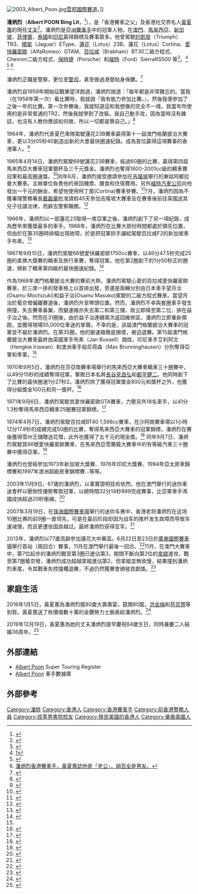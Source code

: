 {{multiple issues|
{{citecheck|time=2013-05-30T07:05:37+00:00}}
{{refimprove|time=2013-05-30T07:05:37+00:00}}
{{citation style|time=2013-05-30T05:43:40+00:00}}
{{primarysources|time=2013-05-30T05:41:00+00:00}}
}}
[[File:2003_Albert_Poon.jpg|thumb]][[雪邦國際賽道|雪邦國際賽道]]。]]

'''潘炳烈'''（'''Albert POON Bing Lit'''，{{bd|1936年|1月5日}}<ref>{{cite news|title=黃夏蕙送金錶賀潘炳烈80歲牛一|url=http://hk.on.cc/hk/bkn/cnt/entertainment/20160105/bkn-20160105223343773-0105_00862_001.html|accessdate=2016-01-05|newspaper=《[[東方日報|東方日報]]》|date=2016-01-06|archive-date=2019-11-14|archive-url=https://web.archive.org/web/20191114075456/https://hk.on.cc/hk/bkn/cnt/entertainment/20160105/bkn-20160105223343773-0105_00862_001.html|dead-url=no}}</ref>），是「香港賽車之父」及香港社交界名人[[黃夏蕙|黃夏蕙]]的現任[[丈夫|丈夫]]<ref> [http://www.facebook.com/photo.php?fbid=296333367168963&set=pcb.296335120502121&type=1&theater ]</ref>。潘炳烈是[[亞洲賽車手|亞洲賽車手]]中的冠軍人物。在[[澳門|澳門]]、[[馬來西亞|馬來西亞]]、[[新加坡|新加坡]]、[[菲律賓|菲律賓]]、[[泰國|泰國]]和[[印尼|印尼]]贏得錦標及賽事眾多。他曾駕駛[[的凱旋|的凱旋]]（Triumph）TR3、[[積架|積架]]（Jaguar）EType、[[蓮花|蓮花]]（Lotus）23B、蓮花（Lotus）Cortina、[[愛快羅密歐|愛快羅密歐]]（AlfaRomeo）GTAM、[[百拉咸|百拉咸]]（Brabham）BT30二級方程式、Chevron二級方程式、[[保時捷|保時捷]]（Porsche）和[[福特|福特]]（Ford）SierraRS500 等<ref>[http://www.sunnyracing.com/big/Main_103.asp?id=16 ]</ref>。<ref>[http://hk.apple.nextmedia.com/sports/art/20031109/3651995%20%E6%BD%98%E7%82%B3%E7%83%8867%E6%AD%B2%E5%82%B3%E5%A5%87] </ref>  <ref>{{Cite web |url=http://www.youtube.com/watch?v=C4yaxLsRHQA |title=Albert Poon潘炳烈七十年代電視訪問 |access-date=2013-05-30 |archive-date=2016-09-20 |archive-url=https://web.archive.org/web/20160920092608/https://www.youtube.com/watch?v=C4yaxLsRHQA |dead-url=no }}</ref>  <ref> [http://eastweek.my-magazine.me/?aid=16784 潘炳烈香港賽車手，黃夏蕙認他是「老公」，胡百全是男友。]</ref>

潘炳烈正職是警察，更位至[[警司|警司]]，甚至做過港督貼身保鑣。<ref>{{cite news|url=https://eastweek.my-magazine.me/main/56921|date=2016年8月15日|title=直擊85歲夏蕙BB 初戀feel拍拖|website=[[東周刊|東周刊]]|accessdate=2020年6月8日|archive-date=2020年6月8日|archive-url=https://web.archive.org/web/20200608083829/https://eastweek.my-magazine.me/main/56921|dead-url=no}}</ref>

潘炳烈自1959年開始征戰東望洋跑道，潘炳烈說道：「每年都是非常難忘的。當我（在1958年第一次）看比賽時，我就說『我有能力參加比賽。』，然後我便參加了之後一年的比賽。第一次參賽後，我就知道這和我想像的完全不一樣。我當年所使用的是非常普通的TR2，然後我就學到了改裝。我自己動手改，因為當時沒有雜誌，也沒有人教你應該如何做，所以一切都是靠自己。」<ref name="201801MGPG">{{cite news|url=https://www.macau.grandprix.gov.mo/uploads/media/page/bulletin/MGP-Gazette-I-TCN.pdf|title=與時並進|website=Macau Grand Prix Gazette ISSUE 1 2018|date=2018|accessdate=2020-06-11|archive-date=2020-06-11|archive-url=https://web.archive.org/web/20200611040657/https://www.macau.grandprix.gov.mo/uploads/media/page/bulletin/MGP-Gazette-I-TCN.pdf|dead-url=no}}</ref>

1964年，潘炳烈代表夏巴車隊駕駛蓮花23B賽車贏得第十一屆澳門格蘭披治大賽車，更以3分05秒40創造出新的大會最快圈速紀錄。成為首位贏得這項賽事的香港華人。<ref>{{cite news|url=http://www.chengpou.com.mo/dailynews/174137.html|title=蓮花盃規格劃一 車手實力見真章|date=2013年10月26日|newspaper=[[正報|正報]]|accessdate=2020年6月17日|archive-date=2020年6月17日|archive-url=https://web.archive.org/web/20200617043005/http://www.chengpou.com.mo/dailynews/174137.html|dead-url=no}}</ref>

1965年4月14日，潘炳烈駕駛69號蓮花23B賽車，經過60圈的比賽，贏得第四屆馬來西亞大賽車冠軍銀杯及三千元獎金。潘炳烈也奪得1600-2001cc級的轎車賽冠軍和最高圈速獎。<ref>{{cite news|url=https://eresources.nlb.gov.sg/newspapers/Digitised/Article/nysp19650414-1.2.25.5|title=第四屆馬來西亞六十圈賽車摩多西卡本橋再勝潘炳烈汽車仍奪標|date=1965-04-14|website=[[南洋商报|南洋商报]]|accessdate=2020-06-09|archive-date=2020-06-10|archive-url=https://web.archive.org/web/20200610201241/https://eresources.nlb.gov.sg/newspapers/Digitised/Article/nysp19650414-1.2.25.5|dead-url=no}}</ref>同年6月，潘炳烈接受邀請參加在[[吉隆坡|吉隆坡]]舉行的東姑阿都拉曼大賽車。主辦單位負責他的來回機票、膳食和住宿費用。另外[[福特汽車公司|福特汽車公司]]向他發出一千元的酬金，希望他使用柯丁那(Cortina)賽車參賽。<ref>{{cite news|url=https://eresources.nlb.gov.sg/newspapers/Digitised/Article/nysp19650605-1.2.14.10?ST=1&AT=search&k=%E6%BD%98%E7%82%B3%E7%83%88&QT=%E6%BD%98,%E7%82%B3,%E7%83%88&oref=article|title=東姑阿都拉曼杯大賽車港名手潘炳烈將來首都參戰賽車獎金達二萬二千元|website=[[南洋商报|南洋商报]]|date=1965年6月5日|accessdate=2020年6月9日|archive-date=2020年6月10日|archive-url=https://web.archive.org/web/20200610201238/https://eresources.nlb.gov.sg/newspapers/Digitised/Article/nysp19650605-1.2.14.10?ST=1&AT=search&k=%E6%BD%98%E7%82%B3%E7%83%88&QT=%E6%BD%98,%E7%82%B3,%E7%83%88&oref=article|dead-url=no}}</ref>7月，潘炳烈因為不獲署理警務署長[[戴磊華|戴磊華]]批准請假45天參加吉隆坡大賽車及在賽車後前往英國送其兒子往讀法律，而辭去警察職務。<ref>{{cite news|url=https://eresources.nlb.gov.sg/newspapers/Digitised/Article/scjp19650703-1.2.31.5?ST=1&AT=search&k=%E6%BD%98%E7%82%B3%E7%83%88&QT=%E6%BD%98,%E7%82%B3,%E7%83%88&oref=article|title=香港名手潘炳烈 參加吉隆坡賽車|website=[[星洲日報|星洲日報]]|date=1965年7月3日|accessdate=2020年6月9日|archive-date=2020年6月11日|archive-url=https://web.archive.org/web/20200611035418/https://eresources.nlb.gov.sg/newspapers/Digitised/Article/scjp19650703-1.2.31.5?ST=1&AT=search&k=%E6%BD%98%E7%82%B3%E7%83%88&QT=%E6%BD%98,%E7%82%B3,%E7%83%88&oref=article|dead-url=no}}</ref>

1966年，潘炳烈以一部蓮花23取得一席亞軍之後，潘炳烈創下了另一項紀錄，成為歷年來獲獎最多的車手。1968年，潘炳烈在比賽大部份時間都處於領先位置，但由於在第35圈時排檔出現故障，於是把冠軍拱手讓給駕駛百拉咸F2的新加坡車手布素。<ref>{{cite news|url=http://www.macau.grandprix.gov.mo/cgpm/subpage/index.php?id=55&lang=zh|website=澳門格蘭披治大賽車檔案館|title=1960年代：茁壯成長|accessdate=2015年2月27日|archive-date=2016年3月4日|archive-url=https://web.archive.org/web/20160304103317/http://www.macau.grandprix.gov.mo/cgpm/subpage/index.php?id=55&lang=zh|dead-url=no}}</ref>

1967年9月10日，潘炳烈駕駛66號愛快羅密歐1750cc賽車，以46分47.5秒完成25圈的柔佛大獎賽的轎車及旅行車賽，奪得冠軍。他在第2圈創下的1分50秒正的圈速，擦新了轎車第四級的最快圈速紀錄。<ref>{{cite news|url=https://eresources.nlb.gov.sg/newspapers/Digitised/Article/nysp19670910-1.2.56.4?ST=1&AT=search&k=%E6%BD%98%E7%82%B3%E7%83%88&QT=%E6%BD%98,%E7%82%B3,%E7%83%88&oref=article|title=名將李漢成放棄參加廿五圈汽車賽潘炳烈無敵手圈速一分五十秒破紀錄|website=[[南洋商报|南洋商报]]|date=1967年9月10日|accessdate=2020年6月9日|archive-date=2020年6月12日|archive-url=https://web.archive.org/web/20200612074530/https://eresources.nlb.gov.sg/newspapers/Digitised/Article/nysp19670910-1.2.56.4?ST=1&AT=search&k=%E6%BD%98%E7%82%B3%E7%83%88&QT=%E6%BD%98,%E7%82%B3,%E7%83%88&oref=article|dead-url=no}}</ref>

作為1968年澳門格蘭披治大賽的賽前大熱，潘炳烈駕駛心愛的百拉咸愛快羅密歐賽車，於三席一排的發車格上以首排出發，旁邊是兩輛分別由日本車手望月治(Osamu Mochizuki)和益子治(Osamu Masuko)駕駛的二級方程式賽車。當望月治於葡京彎偏離賽道後，潘炳烈升至帶頭位置。然而，潘炳烈不幸與套圈車手發生擦撞，失去賽車鼻翼，而變速箱亦失去第二和第三擋，故立即降至第二位，排在益子治之後。然而在31圈後，由於益子治連續兩次返回維修區，潘炳烈立即重新領跑，並獲得現場55,000位車迷的掌聲。不幸的是，該屆澳門格蘭披治大賽車的冠軍並不屬於潘炳烈。在第35圈，他的變速箱徹底損壞，被迫退賽。第15屆澳門格蘭披治大賽車最終由英國車手布素（Jan Bussell）摘桂，印尼車手艾利阿文（Hengkie Iriawan）和澳洲車手般尼荷森（Max Brunninghausen）分別奪得亞軍和季軍。<ref name="201801MGPG" />

1970年9月5日，潘炳烈在莎亞南賽車場舉行的馬來西亞大賽車轎車三十圈賽中，以49分15秒的成績奪得冠軍，撃敗日本名將[[長谷見昌弘|長谷見昌弘]]和[[都平健二|都平健二]]。他同時創下了比賽的最快圈速1分27秒2。潘炳烈除了獲得冠軍獎金800元和獎杯之外，也獲得分組獎金100元和另一獎杯。<ref>{{cite news|url=https://eresources.nlb.gov.sg/newspapers/Digitised/Article/nysp19700906-1.2.59.1?ST=1&AT=search&k=%E6%BD%98%E7%82%B3%E7%83%88&P=2&Display=0&filterS=0&QT=%E6%BD%98,%E7%82%B3,%E7%83%88&oref=article|title=馬大賽車昨首日三十圈轎車賽港潘炳烈奪標並創立一分卅七秒二最高圈速日本長谷見昌弘獲亞軍|website=南洋商报|date=1970年9月6日}}</ref>

1971年9月6日，潘炳烈駕駛其愛快羅密歐GTA賽車，力壓另外18名車手，以41分1.3秒奪得馬來西亞轎車25圈賽冠軍錦標。<ref>{{cite news|url=https://eresources.nlb.gov.sg/newspapers/Digitised/Article/nysp19710906-1.2.25.1?ST=1&AT=search&k=%E6%BD%98%E7%82%B3%E7%83%88&P=4&Display=0&filterS=0&QT=%E6%BD%98,%E7%82%B3,%E7%83%88&oref=article|title=轎車廿五圈賽競爭劇烈港名將潘炳烈雪前恥再稱覇印尼黃興貴機件故障半途退出|website=[[南洋商报|南洋商报]]|date=1971年9月6日|accessdate=2020年6月9日|archive-date=2020年6月11日|archive-url=https://web.archive.org/web/20200611035421/https://eresources.nlb.gov.sg/newspapers/Digitised/Article/nysp19710906-1.2.25.1?ST=1&AT=search&k=%E6%BD%98%E7%82%B3%E7%83%88&P=4&Display=0&filterS=0&QT=%E6%BD%98,%E7%82%B3,%E7%83%88&oref=article|dead-url=no}}</ref>

1974年4月7日，潘炳烈駕駛百拉咸BT40 1,598cc賽車，在沙阿南賽車場以1小時12分17.8秒的成績完成50圈的比賽，奪得馬來西亞大賽車的冠軍錦標，潘炳烈在賽後獲得雪州王儲贈送花環，此外也獲得了五千元的現金獎。<ref>{{cite news|url=https://eresources.nlb.gov.sg/newspapers/Digitised/Article/scjp19740409-1.2.47.6?ST=1&AT=search&k=%E6%BD%98%E7%82%B3%E7%83%88&P=3&Display=0&filterS=0&QT=%E6%BD%98,%E7%82%B3,%E7%83%88&oref=article|title=吉隆坡五十圈大赛车 港将潘炳烈逞威 夺汽车大赛冠军|newspaper=[[星洲日報|星洲日報]]|date=1974年4月9日|accessdate=2020年6月9日|archive-date=2020年6月11日|archive-url=https://web.archive.org/web/20200611225229/https://eresources.nlb.gov.sg/newspapers/Digitised/Article/scjp19740409-1.2.47.6?ST=1&AT=search&k=%E6%BD%98%E7%82%B3%E7%83%88&P=3&Display=0&filterS=0&QT=%E6%BD%98,%E7%82%B3,%E7%83%88&oref=article|dead-url=no}}</ref>
同年9月7日，潘炳烈駕駛其66號愛快羅密歐賽車，在馬來西亞雪蘭莪大賽車中的有等級汽車三十圈賽中獲得亞軍。<ref>{{cite news|url=https://eresources.nlb.gov.sg/newspapers/Digitised/Article/nysp19740908-1.2.15.23?ST=1&AT=search&k=%E6%BD%98%E7%82%B3%E7%83%88&P=2&Display=0&filterS=0&QT=%E6%BD%98,%E7%82%B3,%E7%83%88&oref=article|title=汽車卅圈賽刺激鏡頭多|website=[[南洋商报|南洋商报]]|date=1974年9月8日|accessdate=2020年6月9日|archive-date=2020年6月12日|archive-url=https://web.archive.org/web/20200612074532/https://eresources.nlb.gov.sg/newspapers/Digitised/Article/nysp19740908-1.2.15.23?ST=1&AT=search&k=%E6%BD%98%E7%82%B3%E7%83%88&P=2&Display=0&filterS=0&QT=%E6%BD%98,%E7%82%B3,%E7%83%88&oref=article|dead-url=no}}</ref>

潘炳烈也曾經參加1973年新加坡大獎賽、1976年印尼大獎賽、1994年亞太房車錦標賽和1997年澳洲超級房車錦標賽…等等。

2003年11月9日，67歲的潘炳烈，以事實證明技術依然。他在澳門舉行的迷你車迷會杯以壓倒性優勢奪取冠軍，以總時間32分14秒899完成賽事，比亞軍車手馮國成快超過20秒衝線。<ref>{{cite news|url=http://orientaldaily.on.cc/archive/20031110/spt/spt_a02cnt.html|date=2003年11月10日|newspaper=東方日報|title=潘炳烈迷你車輕鬆奪冠|accessdate=2020年6月9日|archive-date=2020年6月9日|archive-url=https://web.archive.org/web/20200609051525/http://orientaldaily.on.cc/archive/20031110/spt/spt_a02cnt.html|dead-url=no}}</ref>

2007年3月19日，在[[珠海國際賽車場|珠海國際賽車場]]舉行的迷你车赛中，香港老将潘炳烈在这场10圈比赛的前9圈一直领先，可是在最后阶段却因为战车的推杆发生故障而导致车速减慢，而且更遭张国良越过。最終潘炳烈获得亚军。<ref>{{cite news|url=http://sports.sina.com.cn/f1/2007-03-20/19252813807.shtml|title=世界超级跑车锦标赛（FIA GT）中国珠海站回顾|date=2007-03-20|website=新浪体育|accessdate=2020-06-09|archive-date=2020-06-09|archive-url=https://web.archive.org/web/20200609052115/http://sports.sina.com.cn/f1/2007-03-20/19252813807.shtml|dead-url=no}}</ref>

2013年，潘炳烈以77歲高齡參加蓮花大中華盃。6月22日至23日於[[廣東國際賽車場|廣東國際賽車場]]舉行首站（兩回合）賽事，11月在澳門舉行最後一回合。<ref>{{cite news|url=http://hd.stheadline.com/car/car_content.asp?contid=150340&srctype=g|title=賽車宗師潘炳烈 出戰蓮花大中華盃|date=2013年6月20日|newspaper=''[[頭條日報|頭條日報]]''|accessdate=2015年2月27日|archive-date=2015年2月27日|archive-url=https://web.archive.org/web/20150227073719/http://hd.stheadline.com/car/car_content.asp?contid=150340&srctype=g|dead-url=no}}</ref>11月，在澳門大賽車中，第7位起步的潘炳烈戰至第3圈已進佔第3，期間不斷向第2位的[[拿縱|拿縱]]進攻，戰至第7圈葡京彎，潘炳烈成功超越拿縱進佔第2，但拿縱並無收慢，結果撞到潘炳烈車尾，令其戰車失控撞欄退賽，不過仍然獲賽會頒發貢獻獎。<ref>{{cite news|url=http://orientaldaily.on.cc/cnt/sport/20131117/00286_003.html|date=2013年11月17日|title=潘炳烈搶佔第2炒車冇癮|newspaper=''[[東方日報_(香港)|東方日報 (香港)]]''|accessdate=2015年2月27日|archive-date=2019年12月2日|archive-url=https://web.archive.org/web/20191202114603/https://orientaldaily.on.cc/cnt/sport/20131117/00286_003.html|dead-url=no}}</ref>

==家庭生活==
2016年1月5日，黃夏蕙為潘炳烈擺80歲大壽壽宴，筵開80圍，[[洪金梅|洪金梅]]和[[苟芸慧|苟芸慧]]等到賀。黃夏蕙送了枚價值數十萬的金鑽勞力士腕表給潘炳烈。<ref>{{cite news|url=https://www.mingpaocanada.com/van/htm/News/20160107/HK-mbg1_r.htm|newspaper=[[明報|明報]]|title=黃夏蕙贈「金勞」賀潘炳烈80大壽|date=2016年1月7日|accessdate=2020年6月9日|archive-date=2016年1月12日|archive-url=https://web.archive.org/web/20160112030159/http://www.mingpaocanada.com/Van/htm/News/20160107/HK-mbg1_r.htm|dead-url=no}}</ref>

2019年12月19日，黃夏蕙為她的丈夫潘炳烈提早慶祝84歲生日，同時兼慶二人結婚36周年。<ref>{{cite news|url=https://topick.hket.com/article/2524715/%E3%80%90%E6%84%9B%E7%9A%84%E7%9C%9F%E8%AB%A6%E3%80%91%E9%BB%83%E5%A4%8F%E8%95%99%E6%BD%98%E7%82%B3%E7%83%88%E7%B5%90%E5%A9%9A36%E5%91%A8%E5%B9%B4%E3%80%80%E5%A4%8F%E8%95%99%E5%A7%A8%E5%A9%9A%E5%A7%BB%E4%B9%8B%E9%81%93%EF%BC%9A%E7%94%A8%E6%84%9B%E6%84%9F%E5%8C%96%E5%B0%8D%E6%96%B9|title=【愛的真諦】黃夏蕙潘炳烈結婚36周年　夏蕙姨婚姻之道：用愛感化對方|date=2019年12月20日|newspaper=''[[香港經濟日報|經濟日報]]''|accessdate=2020年6月8日|archive-date=2020年6月8日|archive-url=https://web.archive.org/web/20200608081713/https://topick.hket.com/article/2524715/%E3%80%90%E6%84%9B%E7%9A%84%E7%9C%9F%E8%AB%A6%E3%80%91%E9%BB%83%E5%A4%8F%E8%95%99%E6%BD%98%E7%82%B3%E7%83%88%E7%B5%90%E5%A9%9A36%E5%91%A8%E5%B9%B4%E3%80%80%E5%A4%8F%E8%95%99%E5%A7%A8%E5%A9%9A%E5%A7%BB%E4%B9%8B%E9%81%93%EF%BC%9A%E7%94%A8%E6%84%9B%E6%84%9F%E5%8C%96%E5%B0%8D%E6%96%B9|dead-url=no}}</ref>

== 外部連結==
*[http://www.supertouringregister.com/driver/1226/ Albert Poon] {{Wayback|url=http://www.supertouringregister.com/driver/1226/ |date=20201112214845 }} Super Touring Register
*[https://www.driverdb.com/drivers/sir-albert-poon/ Albert Poon] {{Wayback|url=https://www.driverdb.com/drivers/sir-albert-poon/ |date=20190412134504 }} 車手數據庫

== 外部參考 ==
{{reflist}}

[[Category:潘姓|Category:潘姓]]
[[Category:香港人|Category:香港人]]
[[Category:香港賽車手|Category:香港賽車手]]
[[Category:前香港警務人員|Category:前香港警務人員]]
[[Category:拔萃男書院校友|Category:拔萃男書院校友]]
[[Category:移民美國的香港人|Category:移民美國的香港人]]
[[Category:華裔美國人|Category:華裔美國人]]